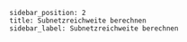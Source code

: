```
sidebar_position: 2
title: Subnetzreichweite berechnen
sidebar_label: Subnetzreichweite berechnen
```
